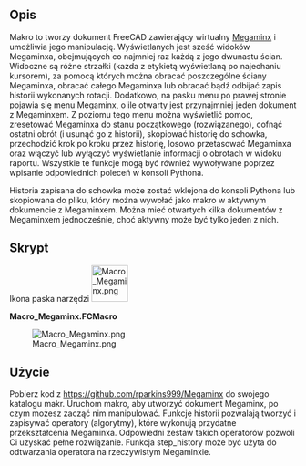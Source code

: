 <languages/>
{{Macro/pl
|Name=Macro_Megaminx
|Icon=Macro_Megaminx.png
|Description=To makro tworzy wirtualny [https://en.wikipedia.org/wiki/Megaminx Megaminx].
|Author=aleph0
|SeeAlso=[[Macro_Rubik_Cube|Macro Rubik Cube]]
|Date=2019-02-17
|FCVersion=0.18 i nowszy
|Download=[https://wiki.freecad.org/images/4/43/Macro_Megaminx.png Ikona paska narzędzi]
}}

<span id="Description"></span>
==Opis==

Makro to tworzy dokument FreeCAD zawierający wirtualny [https://en.wikipedia.org/wiki/Megaminx Megaminx] i umożliwia jego manipulację. Wyświetlanych jest sześć widoków Megaminxa, obejmujących co najmniej raz każdą z jego dwunastu ścian. Widoczne są różne strzałki (każda z etykietą wyświetlaną po najechaniu kursorem), za pomocą których można obracać poszczególne ściany Megaminxa, obracać całego Megaminxa lub obracać bądź odbijać zapis historii wykonanych rotacji.
Dodatkowo, na pasku menu po prawej stronie pojawia się menu Megaminx, o ile otwarty jest przynajmniej jeden dokument z Megaminxem. Z poziomu tego menu można wyświetlić pomoc, zresetować Megaminxa do stanu początkowego (rozwiązanego), cofnąć ostatni obrót (i usunąć go z historii), skopiować historię do schowka, przechodzić krok po kroku przez historię, losowo przetasować Megaminxa oraz włączyć lub wyłączyć wyświetlanie informacji o obrotach w widoku raportu.
Wszystkie te funkcje mogą być również wywoływane poprzez wpisanie odpowiednich poleceń w konsoli Pythona.

Historia zapisana do schowka może zostać wklejona do konsoli Pythona lub skopiowana do pliku, który można wywołać jako makro w aktywnym dokumencie z Megaminxem. Można mieć otwartych kilka dokumentów z Megaminxem jednocześnie, choć aktywny może być tylko jeden z nich.

<span id="Script"></span>
==Skrypt==

Ikona paska narzędzi [[Image:Macro_Megaminx.png|64px]]

{{Codeextralink|https://raw.githubusercontent.com/rparkins999/Megaminx/master/Megaminx.FCMacro}}

'''Macro_Megaminx.FCMacro'''

[[File:Macro_Megaminx.png|center]]

{{clear}}

<span id="Use"></span>
==Użycie==

Pobierz kod z https://github.com/rparkins999/Megaminx do swojego katalogu makr. Uruchom makro, aby utworzyć dokument Megaminx, po czym możesz zacząć nim manipulować. Funkcje historii pozwalają tworzyć i zapisywać operatory (algorytmy), które wykonują przydatne przekształcenia Megaminxa. Odpowiedni zestaw takich operatorów pozwoli Ci uzyskać pełne rozwiązanie. Funkcja step_history może być użyta do odtwarzania operatora na rzeczywistym Megaminxie.